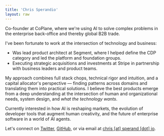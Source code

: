 ```yaml
---
title: 'Chris Sperandio'
layout: raw
---
```




Co-founder at CoPlane, where we're using AI to solve complex problems in the enterprise back-office and thereby global B2B trade.

I've been fortunate to work at the intersection of technology and business:

- Was lead product architect at Segment, where I helped define the CDP category and led the platform and foundation groups.
- Executing strategic acquisitions and investments at Stripe in partnership with business leaders and product teams.

My approach combines full stack chops, technical rigor and intuition, and a capital allocator's perspective — finding patterns across domains and translating them into practical solutions. I believe the best products emerge from a deep understanding at the intersection of human and organizational needs, system design, and *what the technology wants*.

Currently interested in how AI is reshaping markets, the evolution of developer tools that augment human creativity, and the future of enterprise software in a world of AI agents.

Let's connect on [Twitter](https://twitter.com/sperand_io), [GitHub](https://github.com/sperand-io), 
or via email at [chris \[at\] sperand \[dot\] io](mailto:chris@sperand.io).
